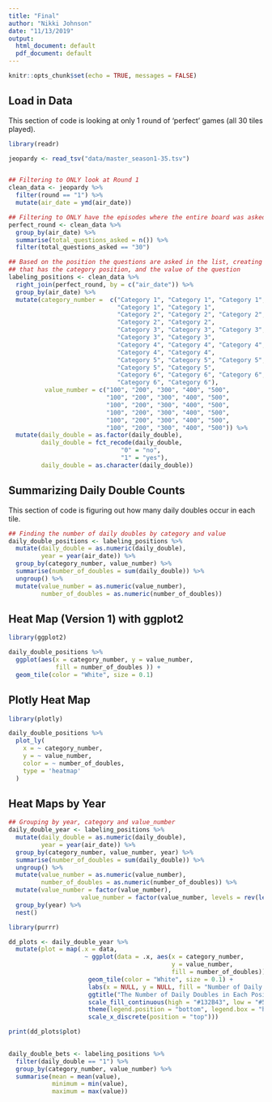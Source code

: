 ```yaml
---
title: "Final"
author: "Nikki Johnson"
date: "11/13/2019"
output:
  html_document: default
  pdf_document: default
---
```


```r
knitr::opts_chunk$set(echo = TRUE, messages = FALSE)
```


## Load in Data
This section of code is looking at only 1 round of 'perfect' games (all 30 tiles played).

```r
library(readr)

jeopardy <- read_tsv("data/master_season1-35.tsv")


## Filtering to ONLY look at Round 1
clean_data <- jeopardy %>% 
  filter(round == "1") %>% 
  mutate(air_date = ymd(air_date))

## Filtering to ONLY have the episodes where the entire board was asked. 
perfect_round <- clean_data %>% 
  group_by(air_date) %>% 
  summarise(total_questions_asked = n()) %>% 
  filter(total_questions_asked == "30")

## Based on the position the questions are asked in the list, creating a column 
## that has the category position, and the value of the question
labeling_positions <- clean_data %>% 
  right_join(perfect_round, by = c("air_date")) %>% 
  group_by(air_date) %>% 
  mutate(category_number =  c("Category 1", "Category 1", "Category 1", 
                              "Category 1", "Category 1", 
                              "Category 2", "Category 2", "Category 2", 
                              "Category 2", "Category 2",
                              "Category 3", "Category 3", "Category 3", 
                              "Category 3", "Category 3", 
                              "Category 4", "Category 4", "Category 4", 
                              "Category 4", "Category 4", 
                              "Category 5", "Category 5", "Category 5", 
                              "Category 5", "Category 5",
                              "Category 6", "Category 6", "Category 6", 
                              "Category 6", "Category 6"),
          value_number = c("100", "200", "300", "400", "500", 
                           "100", "200", "300", "400", "500",
                           "100", "200", "300", "400", "500", 
                           "100", "200", "300", "400", "500",
                           "100", "200", "300", "400", "500", 
                           "100", "200", "300", "400", "500")) %>% 
  mutate(daily_double = as.factor(daily_double),
         daily_double = fct_recode(daily_double,
                               "0" = "no",
                               "1" = "yes"),
         daily_double = as.character(daily_double))


```

## Summarizing Daily Double Counts

This section of code is figuring out how many daily doubles occur in each tile. 
```r

## Finding the number of daily doubles by category and value
daily_double_positions <- labeling_positions %>% 
  mutate(daily_double = as.numeric(daily_double),
         year = year(air_date)) %>% 
  group_by(category_number, value_number) %>%
  summarise(number_of_doubles = sum(daily_double)) %>% 
  ungroup() %>% 
  mutate(value_number = as.numeric(value_number),
         number_of_doubles = as.numeric(number_of_doubles))
```

## Heat Map (Version 1) with ggplot2

```r
library(ggplot2)

daily_double_positions %>% 
  ggplot(aes(x = category_number, y = value_number, 
             fill = number_of_doubles )) +
  geom_tile(color = "White", size = 0.1)


```

## Plotly Heat Map

```r
library(plotly)

daily_double_positions %>% 
  plot_ly(
    x = ~ category_number,
    y = ~ value_number,
    color = ~ number_of_doubles,
    type = 'heatmap'
  )

```

## Heat Maps by Year

```r

## Grouping by year, category and value_number
daily_double_year <- labeling_positions %>% 
  mutate(daily_double = as.numeric(daily_double),
         year = year(air_date)) %>% 
  group_by(category_number, value_number, year) %>%
  summarise(number_of_doubles = sum(daily_double)) %>% 
  ungroup() %>% 
  mutate(value_number = as.numeric(value_number),
         number_of_doubles = as.numeric(number_of_doubles)) %>% 
  mutate(value_number = factor(value_number), 
                    value_number = factor(value_number, levels = rev(levels(value_number)))) %>% 
  group_by(year) %>% 
  nest()

```

```r
library(purrr)

dd_plots <- daily_double_year %>% 
  mutate(plot = map(.x = data, 
                     ~ ggplot(data = .x, aes(x = category_number, 
                                             y = value_number, 
                                             fill = number_of_doubles)) +
                      geom_tile(color = "White", size = 0.1) +
                      labs(x = NULL, y = NULL, fill = "Number of Daily Doubles") +
                      ggtitle("The Number of Daily Doubles in Each Position by Year") +
                      scale_fill_continuous(high = "#132B43", low = "#56B1F7") +
                      theme(legend.position = "bottom", legend.box = "horizontal") +
                      scale_x_discrete(position = "top")))

print(dd_plots$plot)
  
```

```r

daily_double_bets <- labeling_positions %>% 
  filter(daily_double == "1") %>% 
  group_by(category_number, value_number) %>% 
  summarise(mean = mean(value), 
            minimum = min(value), 
            maximum = max(value))

```

